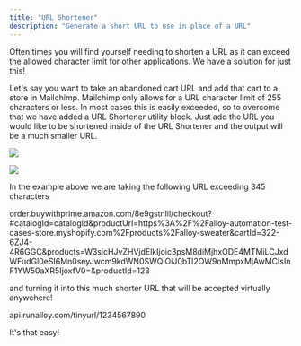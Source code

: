 ```yaml
---
title: "URL Shortener"
description: "Generate a short URL to use in place of a URL"
---
```


Often times you will find yourself needing to shorten a URL as it can exceed the allowed character limit for other applications. We have a solution for just this!

Let's say you want to take an abandoned cart URL and add that cart to a store in Mailchimp. Mailchimp only allows for a URL character limit of 255 characters or less. In most cases this is easily exceeded, so to overcome that we have added a URL Shortener utility block. Just add the URL you would like to be shortened inside of the URL Shortener and the output will be a much smaller URL. 

![](/images/2a11507-image.png) 

![](/images/b47b83a-image.png)

In the example above we are taking the following URL exceeding 345 characters

order.buywithprime.amazon.com/8e9gstnlil/checkout?#catalogId=catalogId&productUrl=https%3A%2F%2Falloy-automation-test-cases-store.myshopify.com%2Fproducts%2Falloy-sweater&cartId=322-6ZJ4-4R6GGC&products=W3sicHJvZHVjdElkIjoic3psM8diMjhxODE4MTMiLCJxdWFudGl0eSI6Mn0seyJwcm9kdWN0SWQiOiJ0bTl2OW9nMmpxMjAwMCIsInF1YW50aXR5IjoxfV0=&productId=123

and turning it into this much shorter URL that will be accepted virtually anywehere!

api.runalloy.com/tinyurl/1234567890 

It's that easy!